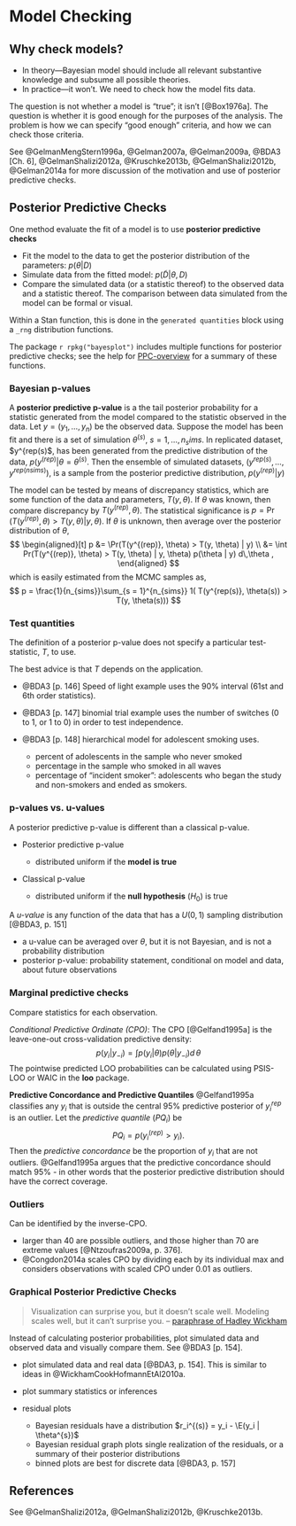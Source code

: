 # Model Checking

## Why check models? 

-   In theory---Bayesian model should include all relevant substantive knowledge and subsume all possible theories.
-   In practice---it won't. We need to check how the model fits data.

The question is not whether a model is "true"; it isn't [@Box1976a]. 
The question is whether it is good enough for the purposes of the analysis.
The problem is how we can specify "good enough" criteria, and how we can check those criteria.


See @GelmanMengStern1996a, @Gelman2007a, @Gelman2009a, @BDA3 [Ch. 6], @GelmanShalizi2012a, @Kruschke2013b, @GelmanShalizi2012b, @Gelman2014a for more discussion of the motivation and use of posterior predictive checks.

## Posterior Predictive Checks

One method evaluate the fit of a model is to use **posterior predictive checks**

-   Fit the model to the data to get the posterior distribution of the parameters: $p(\theta | D)$
-   Simulate data from the fitted model: $p(\tilde{D} | \theta, D)$
-   Compare the simulated data (or a statistic thereof) to the observed data and a statistic thereof. The comparison between data simulated from the model can be formal or visual.

Within a Stan function, this is done in the `generated quantities` block using a `_rng` distribution functions.

The package `r rpkg("bayesplot")` includes multiple functions for posterior predictive checks; see the help for [PPC-overview](https://www.rdocumentation.org/packages/bayesplot//topics/PPC-overview) for a summary of these functions.

### Bayesian p-values

A **posterior predictive p-value** is a the tail posterior probability for a statistic generated from the model compared to the statistic observed in the data.
Let $y = (y_1, \dots, y_n)$ be the observed data.
Suppose the model has been fit and there is a set of simulation $\theta^(s)$, $s = 1, \dots, n_sims$.
In  replicated dataset, $y^{rep(s)$, has been generated from the predictive distribution
of the data, $p(y^{(rep)} | \theta = \theta^{(s)}$.
Then the ensemble of simulated datasets, $(y^{rep(s)}, \dots, y^{rep(nsims)})$, is a sample from the posterior predictive
distribution, $p(y^{(rep)} | y)$

The model can be tested by means of discrepancy statistics, which are some function of the data and parameters, $T(y, \theta)$.
If $\theta$ was known, then compare discrepancy by $T(y^{(rep)}, \theta)$.
The statistical significance is $p = \Pr(T(y^{(rep)}, \theta) > T(y, \theta) | y, \theta)$.
If $\theta$ is unknown, then average over the posterior distribution of $\theta$,
$$
\begin{aligned}[t]
p &= \Pr(T(y^{(rep)}, \theta) > T(y, \theta) | y) \\
&= \int Pr(T(y^{(rep)}, \theta) > T(y, \theta) | y, \theta) p(\theta | y) d\,\theta ,
\end{aligned}
$$
which is easily estimated from the MCMC samples as,
$$
p = \frac{1}{n_{sims}}\sum_{s = 1}^{n_{sims}} 1( T(y^{rep(s)}, \theta(s)) > T(y, \theta(s)))
$$

### Test quantities

The definition of a posterior p-value does not specify a particular test-statistic, $T$, to use.

The best advice is that $T$ depends on the application.

-   @BDA3 [p. 146] Speed of light example uses the 90% interval (61st and 6th order statistics).
-   @BDA3 [p. 147] binomial trial example uses the number of switches (0 to 1, or 1 to 0) in order to test independence.
-   @BDA3 [p. 148] hierarchical model for adolescent smoking uses.

    -   percent of adolescents in the sample who never smoked
    -   percentage in the sample who smoked in all waves
    -   percentage of "incident smoker": adolescents who began the study and non-smokers and ended as smokers.

### p-values vs. u-values

A posterior predictive p-value is different than a classical p-value.

- Posterior predictive p-value

    -   distributed uniform if the **model is true**

- Classical p-value

    -   distributed uniform if the **null hypothesis** ($H_0$) is true
    
A *u-value* is any function of the data that has a $U(0, 1)$ sampling distribution [@BDA3, p. 151]

-   a u-value can be averaged over $\theta$, but it is not Bayesian, and is not a probability distribution
-   posterior p-value: probability statement, conditional on model and data, about future observations

### Marginal predictive checks

Compare statistics for each observation.

*Conditional Predictive Ordinate (CPO)*: 
The CPO [@Gelfand1995a] is the leave-one-out cross-validation predictive density:
$$
p(y_i | y_{-i}) = \int p(y_i | \theta) p(\theta | y_{-i}) d\,\theta
$$
The pointwise predicted LOO probabilities can be calculated using PSIS-LOO or WAIC in the **loo** package.

<!-- The sum of the logged CPOs can be an estimator of the log marginal likelihood and is called the log pseudo marginal likelihood. The ratio of PsMLs can be used as a surrogate for a Bayes Factor (pseudo Bayes Factor) (LaplaceDemon p. 20) -->

**Predictive Concordance and Predictive Quantiles** @Gelfand1995a classifies any $y_i$ that is outside the central 95% predictive posterior of $y^{rep}_i$ is an outlier.
Let the *predictive quantile* ($PQ_i$) be
$$
PQ_i = p(y_i^{(rep)} > y_i) .
$$
Then the *predictive concordance* be the proportion of $y_i$ that are not outliers. @Gelfand1995a argues that the predictive concordance should match 95% - in other words that the posterior predictive distribution should have the correct coverage.


### Outliers

Can be identified by the inverse-CPO. 

-   larger than 40 are possible outliers, and those higher than 70 are extreme values [@Ntzoufras2009a, p. 376].
-   @Congdon2014a scales CPO by dividing each by its individual max and considers observations with scaled CPO under 0.01 as outliers.

### Graphical Posterior Predictive Checks

> Visualization can surprise you, but it doesn’t scale well. Modeling scales well, but it can’t surprise you. -- [paraphrase of Hadley Wickham](https://www.johndcook.com/blog/2013/02/07/visualization-modeling-and-surprises/)

Instead of calculating posterior probabilities, plot simulated data and observed data and visually compare them. See @BDA3 [p. 154].

-   plot simulated data and real data [@BDA3, p. 154]. This is similar to ideas in @WickhamCookHofmannEtAl2010a.
-   plot summary statistics or inferences
-   residual plots

    -   Bayesian residuals have a distribution $r_i^{(s)} = y_i - \E(y_i | \theta^{s})$
    -   Bayesian residual graph plots single realization of the residuals, or a summary of their posterior distributions
    -   binned plots are best for discrete data [@BDA3, p. 157]

<!--
## Average Predictive Comparisons

From @GelmanHill [Ch 21.4]
Let $u$ be the input of interest, and $v$ be all other inputs, so that $x = (u, v)$.
$$
b_u(u^{(lo)}, u^{(hi)}, v, \theta) = \frac{E(y | u^{(hi)}, v, \theta) - E(y | u^{(lo)}, v, \theta)}{u^{(hi)} - u^{(lo)}}
$$
the the average predictive difference per unit change in $u$ is,
$$
B_{u}(u^{(lo)}, u^{(hi)}) = \frac{1}{n} \sum_{i = 1}^n b_u(u^{(lo)}, u^{(hi)}, v_i, \theta) .
$$
This can be adjusted to use observed (weighted) differences of $u$ for each point.
See the Gelman paper on it.
-->

## References

See @GelmanShalizi2012a, @GelmanShalizi2012b, @Kruschke2013b.
